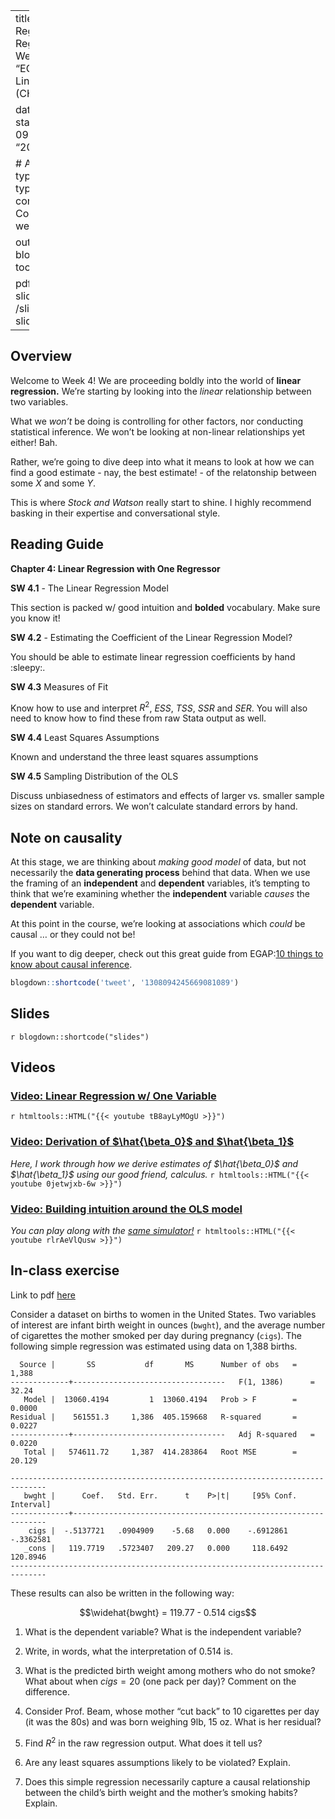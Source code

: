 

---
title: Week 4 - Linear Regression with One Regressor
sitetitle: Week 4
summary: "EC200 - Week 4 Linear Regression (CH4)"

date: "2021-09-14"
start_date: "2021-09-20"
end_date: "2021-09-24"

  
  # Academic page type (do not modify).
type: docs
menu:
  content:
    parent: Course content
    weight: 5
    
output:
  blogdown::html_page:
    toc: true

pdf: /slides/ch4-slides.pdf
thumb: /slides/ch4-slides.png



---

## Overview

Welcome to Week 4! We are proceeding boldly into the world of **linear regression.** We're starting by looking into the *linear* relationship between two variables. 

What we *won't* be doing is controlling for other factors, nor conducting statistical inference. We won't be looking at non-linear relationships yet either! Bah. 

Rather, we're going to dive deep into what it means to look at how we can find a good estimate - nay, the best estimate! - of the relatonship between some $X$ and some $Y$.


This is where *Stock and Watson* really start to shine. I highly recommend basking in their expertise and conversational style. 

## Reading Guide

**Chapter 4: Linear Regression with One Regressor**

**SW 4.1** - The Linear Regression Model 

This section is packed w/ good intuition and **bolded** vocabulary. Make sure you know it! 

**SW 4.2** - Estimating the Coefficient of the Linear Regression Model? 

You should be able to estimate linear regression coefficients by hand :sleepy:. 

**SW 4.3** Measures of Fit

Know how to use and interpret $R^2$, $ESS$, $TSS$, $SSR$ and $SER$. You will also need to know how to find these from raw Stata output as well. 

**SW 4.4** Least Squares Assumptions 

Known and understand the three least squares assumptions 

**SW 4.5**  Sampling Distribution of the OLS

Discuss unbiasedness of estimators and effects of larger vs. smaller sample sizes on standard errors. We won't calculate standard errors by hand. 


## Note on causality 

At this stage, we are thinking about *making good model* of data, but not necessarily the **data generating process** behind that data. When we use the framing of an **independent** and **dependent** variables, it's tempting to think that we're examining whether the **independent** variable *causes* the **dependent** variable.

At this point in the course, we're looking at associations which *could* be causal ... or they could not be! 

If you want to dig deeper, check out this great guide from EGAP:[10 things to know about causal inference](https://egap.org/resource/10-things-to-know-about-causal-inference/).
```r
blogdown::shortcode('tweet', '1308094245669081089')
```

## Slides

`r blogdown::shortcode("slides")`

## Videos
### [Video: Linear Regression w/ One Variable](https://youtu.be/tB8ayLyMOgU)
`r htmltools::HTML("{{< youtube tB8ayLyMOgU >}}")`

### [Video: Derivation of $\hat{\beta_0}$ and $\hat{\beta_1}$](https://youtu.be/0jetwjxb-6w)

*Here, I work through how we derive estimates of $\hat{\beta_0}$ and $\hat{\beta_1}$ using our good friend, calculus.*
`r htmltools::HTML("{{< youtube 0jetwjxb-6w >}}")`

### [Video: Building intuition around the OLS model](https://youtu.be/rlrAeVlQusw)

*You can play along with the [same simulator!](https://phet.colorado.edu/sims/html/least-squares-regression/latest/least-squares-regression_en.html)*
`r htmltools::HTML("{{< youtube rlrAeVlQusw >}}")`

## In-class exercise 

Link to pdf [here](../practice/W4-02-in-class-exercise.pdf)

Consider a dataset on births to women in the United States. Two
variables of interest are infant birth weight in ounces (`bwght`), and
the average number of cigarettes the mother smoked per day during
pregnancy (`cigs`). The following simple regression was estimated using
data on 1,388 births.

      Source |       SS           df       MS      Number of obs   =     1,388
    -------------+----------------------------------   F(1, 1386)      =     32.24
       Model |  13060.4194         1  13060.4194   Prob > F        =    0.0000
    Residual |    561551.3     1,386  405.159668   R-squared       =    0.0227
    -------------+----------------------------------   Adj R-squared   =    0.0220
       Total |   574611.72     1,387  414.283864   Root MSE        =    20.129

    ------------------------------------------------------------------------------
       bwght |      Coef.   Std. Err.      t    P>|t|     [95% Conf. Interval]
    -------------+----------------------------------------------------------------
        cigs |  -.5137721   .0904909    -5.68   0.000    -.6912861   -.3362581
       _cons |   119.7719   .5723407   209.27   0.000     118.6492    120.8946
    ------------------------------------------------------------------------------




These results can also be written in the following way:

$$\widehat{bwght} = 119.77 - 0.514 cigs$$

1.  What is the dependent variable? What is the independent variable?

2.  Write, in words, what the interpretation of $0.514$ is.

3.  What is the predicted birth weight among mothers who do not smoke?
    What about when $cigs=20$ (one pack per day)? Comment on the
    difference.

4.  Consider Prof. Beam, whose mother "cut back" to 10 cigarettes per
    day (it was the 80s) and was born weighing 9lb, 15 oz. What is her
    residual?

5.  Find $R^2$ in the raw regression output. What does it tell us?

6.  Are any least squares assumptions likely to be violated? Explain.

7.  Does this simple regression necessarily capture a causal
    relationship between the child's birth weight and the mother's
    smoking habits? Explain.


